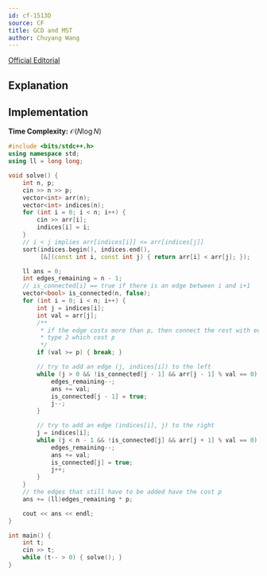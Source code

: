 ```yaml
---
id: cf-1513D
source: CF
title: GCD and MST
author: Chuyang Wang
---
```


[Official Editorial](https://codeforces.com/blog/entry/89550)

## Explanation


## Implementation

**Time Complexity:** $\mathcal{O}(N \log N)$

<LanguageSection>

<CPPSection>

```cpp
#include <bits/stdc++.h>
using namespace std;
using ll = long long;

void solve() {
	int n, p;
	cin >> n >> p;
	vector<int> arr(n);
	vector<int> indices(n);
	for (int i = 0; i < n; i++) {
		cin >> arr[i];
		indices[i] = i;
	}
	// i < j implies arr[indices[i]] <= arr[indices[j]]
	sort(indices.begin(), indices.end(),
	     [&](const int i, const int j) { return arr[i] < arr[j]; });

	ll ans = 0;
	int edges_remaining = n - 1;
	// is_connected[i] == true if there is an edge between i and i+1
	vector<bool> is_connected(n, false);
	for (int i = 0; i < n; i++) {
		int j = indices[i];
		int val = arr[j];
		/**
		 * if the edge costs more than p, then connect the rest with edges of
		 * type 2 which cost p
		 */
		if (val >= p) { break; }

		// try to add an edge (j, indices[i]) to the left
		while (j > 0 && !is_connected[j - 1] && arr[j - 1] % val == 0) {
			edges_remaining--;
			ans += val;
			is_connected[j - 1] = true;
			j--;
		}

		// try to add an edge (indices[i], j) to the right
		j = indices[i];
		while (j < n - 1 && !is_connected[j] && arr[j + 1] % val == 0) {
			edges_remaining--;
			ans += val;
			is_connected[j] = true;
			j++;
		}
	}
	// the edges that still have to be added have the cost p
	ans += (ll)edges_remaining * p;

	cout << ans << endl;
}

int main() {
	int t;
	cin >> t;
	while (t-- > 0) { solve(); }
}
```

</CPPSection>

</LanguageSection>
